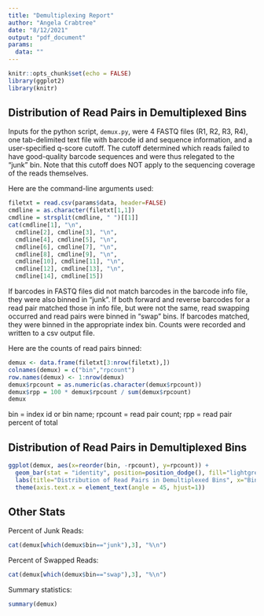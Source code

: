 ```yaml
---
title: "Demultiplexing Report"
author: "Angela Crabtree"
date: "8/12/2021"
output: "pdf_document"
params: 
  data: ""
---
```


```r
knitr::opts_chunk$set(echo = FALSE)
library(ggplot2)
library(knitr)
```

## Distribution of Read Pairs in Demultiplexed Bins

Inputs for the python script, `demux.py`, were 4 FASTQ files (R1, R2, R3, R4), one tab-delimited text file with barcode id and sequence information, and a user-specified q-score cutoff. The cutoff determined which reads failed to have good-quality barcode sequences and were thus relegated to the "junk" bin. Note that this cutoff does NOT apply to the sequencing coverage of the reads themselves. 

Here are the command-line arguments used:

```r
filetxt = read.csv(params$data, header=FALSE)
cmdline = as.character(filetxt[1,1])
cmdline = strsplit(cmdline, " ")[[1]]
cat(cmdline[1], "\n", 
  cmdline[2], cmdline[3], "\n",
  cmdline[4], cmdline[5], "\n",
  cmdline[6], cmdline[7], "\n",
  cmdline[8], cmdline[9], "\n",
  cmdline[10], cmdline[11], "\n",
  cmdline[12], cmdline[13], "\n",
  cmdline[14], cmdline[15])
```

If barcodes in FASTQ files did not match barcodes in the barcode info file, they were also binned in "junk". If both forward and reverse barcodes for a read pair matched those in info file, but were not the same, read swapping occurred and read pairs were binned in "swap" bins. If barcodes matched, they were binned in the appropriate index bin. Counts were recorded and written to a csv output file. 

Here are the counts of read pairs binned: 

```r
demux <- data.frame(filetxt[3:nrow(filetxt),])
colnames(demux) = c("bin","rpcount")
row.names(demux) <- 1:nrow(demux)
demux$rpcount = as.numeric(as.character(demux$rpcount))
demux$rpp = 100 * demux$rpcount / sum(demux$rpcount)
demux
```
bin = index id or bin name; rpcount = read pair count; rpp = read pair percent of total

## Distribution of Read Pairs in Demultiplexed Bins

```r
ggplot(demux, aes(x=reorder(bin, -rpcount), y=rpcount)) +
  geom_bar(stat = "identity", position=position_dodge(), fill="lightgreen", color="darkgreen") +
  labs(title="Distribution of Read Pairs in Demultiplexed Bins", x="Bin", y="% of Read Pairs in Bin") +
  theme(axis.text.x = element_text(angle = 45, hjust=1))
```

## Other Stats

Percent of Junk Reads:

```r
cat(demux[which(demux$bin=="junk"),3], "%\n")
```

Percent of Swapped Reads:

```r
cat(demux[which(demux$bin=="swap"),3], "%\n")
```

Summary statistics:

```r
summary(demux)
```
